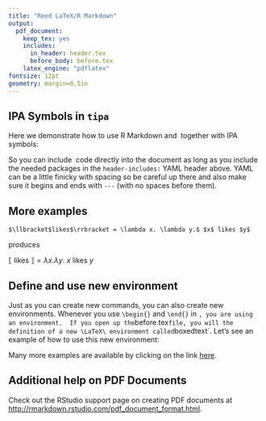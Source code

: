 ```yaml
---
title: "Reed LaTeX/R Markdown"
output:
  pdf_document:
    keep_tex: yes
    includes: 
      in_header: header.tex
      before_body: before.tex
    latex_engine: "pdflatex"
fontsize: 12pt
geometry: margin=0.5in
---
```


## IPA Symbols in `tipa`

Here we demonstrate how to use R Markdown and \LaTeX\ together with IPA symbols:

\textipa{[\!b] [\:r] [\;B]}\quad{\tipasafemode
 $a\:a\quad b\;b\quad c\!c\quad\| $ }\quad
\textipa{[\!b] [\:r] [\;B] (back again!)}

So you can include \LaTeX\ code directly into the document as long as you include the needed packages in the `header-includes:` YAML header above.  YAML can be a little finicky with spacing so be careful up there and also make sure it begins and ends with `---` (with no spaces before them).

## More examples

```
$\llbracket$likes$\rrbracket = \lambda x. \lambda y.$ $x$ likes $y$
```

produces

$\llbracket$ likes $\rrbracket = \lambda x. \lambda y.$ $x$ likes $y$

## Define and use new environment

Just as you can create new commands, you can also create new environments.  Whenever you use `\begin{}` and `\end{}` in \LaTeX`, you are using an environment.  If you open up the `before.tex` file, you will the definition of a new \LaTeX\ environment called `boxedtext`.  Let's see an example of how to use this new environment:

\begin{boxedtext}
This is the text formatted by the boxed environment
\end{boxedtext}

Many more examples are available by clicking on the link [here](https://www.sharelatex.com/learn/Environments).

## Additional help on PDF Documents

Check out the RStudio support page on creating PDF documents at <http://rmarkdown.rstudio.com/pdf_document_format.html>.
